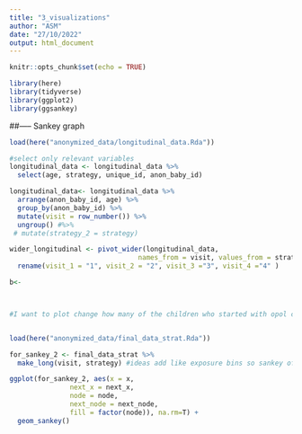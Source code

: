 ```yaml
---
title: "3_visualizations"
author: "ASM"
date: "27/10/2022"
output: html_document
---
```


```r
knitr::opts_chunk$set(echo = TRUE)
```

```r
library(here)
library(tidyverse)
library(ggplot2)
library(ggsankey)
```


##----- Sankey graph

```r
load(here("anonymized_data/longitudinal_data.Rda"))

#select only relevant variables
longitudinal_data <- longitudinal_data %>%
  select(age, strategy, unique_id, anon_baby_id)

longitudinal_data<- longitudinal_data %>%
  arrange(anon_baby_id, age) %>%
  group_by(anon_baby_id) %>%
  mutate(visit = row_number()) %>%
  ungroup() #%>%
 # mutate(strategy_2 = strategy)

wider_longitudinal <- pivot_wider(longitudinal_data,
                                names_from = visit, values_from = strategy ) %>%
  rename(visit_1 = "1", visit_2 = "2", visit_3 ="3", visit_4 ="4" ) 

b<-



#I want to plot change how many of the children who started with opol changed to other strategy



```

```r

load(here("anonymized_data/final_data_strat.Rda"))

for_sankey_2 <- final_data_strat %>%
  make_long(visit, strategy) #ideas add like exposure bins so sankey of strategy to exposure bins or something I think sankey makes sense for stuff like that

ggplot(for_sankey_2, aes(x = x, 
               next_x = next_x, 
               node = node, 
               next_node = next_node,
               fill = factor(node)), na.rm=T) +
  geom_sankey()


```

